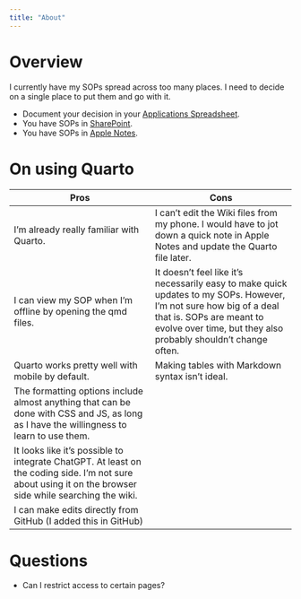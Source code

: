 ```yaml
---
title: "About"
---
```


# Overview

I currently have my SOPs spread across too many places. I need to decide on a single place to put them and go with it.

-   Document your decision in your [Applications Spreadsheet](https://docs.google.com/spreadsheets/d/12lsQk85PPPy6wWbEOxRBsLxMuWb6MLbiVlSMsH78wv0/edit?gid=1837919921#gid=1837919921).
-   You have SOPs in [SharePoint](https://uthtmc.sharepoint.com/:f:/r/sites/SPHCannellPrivate/Shared%20Documents/SOPs?csf=1&web=1&e=muarJR).
-   You have SOPs in [Apple Notes](https://www.icloud.com/notes/0a1fUXlSmNc26diQgM_cdTcEw#SOPs/Wikis/Knowledge_Base).

# On using Quarto

| Pros | Cons |
|------------------------------------|------------------------------------|
| I'm already really familiar with Quarto. | I can't edit the Wiki files from my phone. I would have to jot down a quick note in Apple Notes and update the Quarto file later. |
| I can view my SOP when I'm offline by opening the qmd files. | It doesn't feel like it's necessarily easy to make quick updates to my SOPs. However, I'm not sure how big of a deal that is. SOPs are meant to evolve over time, but they also probably shouldn't change often. |
| Quarto works pretty well with mobile by default. | Making tables with Markdown syntax isn't ideal. |
| The formatting options include almost anything that can be done with CSS and JS, as long as I have the willingness to learn to use them. |  |
| It looks like it's possible to integrate ChatGPT. At least on the coding side. I'm not sure about using it on the browser side while searching the wiki. |  |
| I can make edits directly from GitHub (I added this in GitHub) |  |

# Questions

-   Can I restrict access to certain pages?
